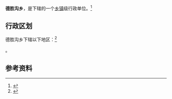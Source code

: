 {{中国乡级行政区|15/01/25/207/000}}

'''德胜沟乡'''，是{{PRC admin/fullname|15/01/25/207/000|3}}下辖的一个[[乡镇|乡镇]]级行政单位。<ref>{{PRC admin/ref sgc|{{PRC admin/parent|15/01/25/207/000}}}}</ref>

== 行政区划 ==

德胜沟乡下辖以下地区：<ref>{{PRC admin/ref sgc|15/01/25/207/000}}</ref>

{{PRC admin/children|15/01/25/207/000}}。

== 参考资料 ==

{{reflist}}

{{行政区划小作品}}
{{PRC admin/navcat|15/01/25/207/000}}